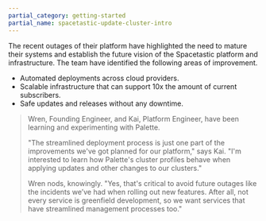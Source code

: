 ```yaml
---
partial_category: getting-started
partial_name: spacetastic-update-cluster-intro
---
```


The recent outages of their platform have highlighted the need to mature their systems and establish the future vision
of the Spacetastic platform and infrastructure. The team have identified the following areas of improvement.

- Automated deployments across cloud providers.
- Scalable infrastructure that can support 10x the amount of current subscribers.
- Safe updates and releases without any downtime.

> Wren, Founding Engineer, and Kai, Platform Engineer, have been learning and experimenting with Palette.
>
> "The streamlined deployment process is just one part of the improvements we've got planned for our platform," says
> Kai. "I'm interested to learn how Palette's cluster profiles behave when applying updates and other changes to our
> clusters."
>
> Wren nods, knowingly. "Yes, that's critical to avoid future outages like the incidents we’ve had when rolling out new
> features. After all, not every service is greenfield development, so we want services that have streamlined management
> processes too."